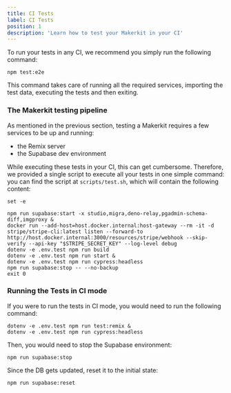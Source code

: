 ```yaml
---
title: CI Tests
label: CI Tests
position: 1
description: 'Learn how to test your Makerkit in your CI'
---
```


To run your tests in any CI, we recommend you simply run the following command:

```
npm test:e2e
```

This command takes care of running all the required services, importing the test data, executing the tests and then exiting.

### The Makerkit testing pipeline

As mentioned in the previous section, testing a Makerkit requires a few services to be up and running:

- the Remix server
- the Supabase dev environment

While executing these tests in your CI, this can get cumbersome. Therefore, we provided a single script to execute all your tests in one simple command: you can find the script at `scripts/test.sh`, which will contain the following content:

```
set -e

npm run supabase:start -x studio,migra,deno-relay,pgadmin-schema-diff,imgproxy &
docker run --add-host=host.docker.internal:host-gateway --rm -it -d stripe/stripe-cli:latest listen --forward-to http://host.docker.internal:3000/resources/stripe/webhook --skip-verify --api-key "$STRIPE_SECRET_KEY" --log-level debug
dotenv -e .env.test npm run build
dotenv -e .env.test npm run start &
dotenv -e .env.test npm run cypress:headless
npm run supabase:stop -- --no-backup
exit 0
```


### Running the Tests in CI mode

If you were to run the tests in CI mode, you would need to run the following command:

```
dotenv -e .env.test npm run test:remix &
dotenv -e .env.test npm run cypress:headless
```

Then, you would need to stop the Supabase environment:

```
npm run supabase:stop
```

Since the DB gets updated, reset it to the initial state:

```
npm run supabase:reset
```